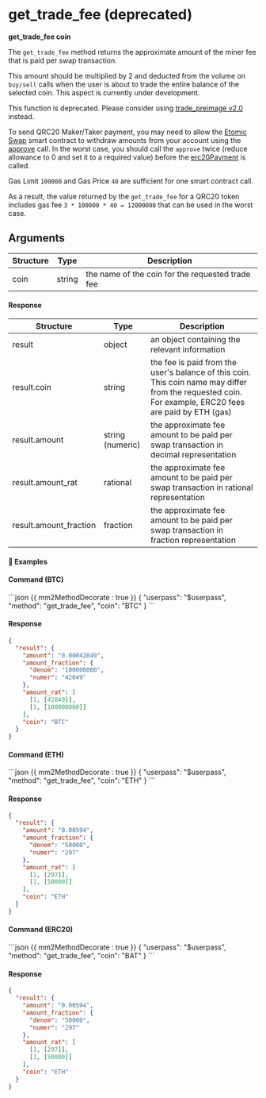# get_trade_fee (deprecated)

**get_trade_fee coin**

The `get_trade_fee` method returns the approximate amount of the miner fee that is paid per swap transaction.

This amount should be multiplied by 2 and deducted from the volume on `buy/sell` calls when the user is about to trade the entire balance of the selected coin. This aspect is currently under development.

<Note>

This function is deprecated. Please consider using [trade_preimage v2.0](/atomicdex/atomicdex/api/v20/trade_preimage.html) instead.

</Note>

<Note>

To send QRC20 Maker/Taker payment, you may need to allow the [Etomic Swap](https://github.com/artemii235/etomic-swap/) smart contract to withdraw amounts from your account using the [approve](https://docs.openzeppelin.com/contracts/2.x/api/token/erc20#IERC20-approve-address-uint256-) call.
In the worst case, you should call the `approve` twice (reduce allowance to 0 and set it to a required value) before the [erc20Payment](https://github.com/artemii235/etomic-swap/blob/1.0/contracts/EtomicSwap.sol#L51) is called.

Gas Limit `100000` and Gas Price `40` are sufficient for one smart contract call.

As a result, the value returned by the `get_trade_fee` for a QRC20 token includes gas fee `3 * 100000 * 40 = 12000000` that can be used in the worst case.

</Note>

## Arguments

| Structure | Type   | Description                                      |
| --------- | ------ | ------------------------------------------------ |
| coin      | string | the name of the coin for the requested trade fee |

#### Response

| Structure              | Type             | Description                                                                                                                                            |
| ---------------------- | ---------------- | ------------------------------------------------------------------------------------------------------------------------------------------------------ |
| result                 | object           | an object containing the relevant information                                                                                                          |
| result.coin            | string           | the fee is paid from the user's balance of this coin. This coin name may differ from the requested coin. For example, ERC20 fees are paid by ETH (gas) |
| result.amount          | string (numeric) | the approximate fee amount to be paid per swap transaction in decimal representation                                                                   |
| result.amount_rat      | rational         | the approximate fee amount to be paid per swap transaction in rational representation                                                                  |
| result.amount_fraction | fraction         | the approximate fee amount to be paid per swap transaction in fraction representation                                                                  |

#### 📌 Examples

#### Command (BTC)

<CodeGroup title="" tag="POST" label="get_trade_fee">
```json {{ mm2MethodDecorate : true }}
{
  "userpass": "$userpass",
  "method": "get_trade_fee",
  "coin": "BTC"
}
```
</CodeGroup>

<CollapsibleSection expandedText='Hide Response' collapsedText='Show Response'>

#### Response

```json
{
  "result": {
    "amount": "0.00042049",
    "amount_fraction": {
      "denom": "100000000",
      "numer": "42049"
    },
    "amount_rat": [
      [1, [42049]],
      [1, [100000000]]
    ],
    "coin": "BTC"
  }
}
```

</CollapsibleSection>

#### Command (ETH)

<CodeGroup title="" tag="POST" label="get_trade_fee">
```json {{ mm2MethodDecorate : true }}
{
  "userpass": "$userpass",
  "method": "get_trade_fee",
  "coin": "ETH"
}
```
</CodeGroup>

<CollapsibleSection expandedText='Hide Response' collapsedText='Show Response'>

#### Response

```json
{
  "result": {
    "amount": "0.00594",
    "amount_fraction": {
      "denom": "50000",
      "numer": "297"
    },
    "amount_rat": [
      [1, [297]],
      [1, [50000]]
    ],
    "coin": "ETH"
  }
}
```

</CollapsibleSection>

#### Command (ERC20)

<CodeGroup title="" tag="POST" label="get_trade_fee">
```json {{ mm2MethodDecorate : true }}
{
  "userpass": "$userpass",
  "method": "get_trade_fee",
  "coin": "BAT"
}
```
</CodeGroup>

<CollapsibleSection expandedText='Hide Response' collapsedText='Show Response'>

#### Response

```json
{
  "result": {
    "amount": "0.00594",
    "amount_fraction": {
      "denom": "50000",
      "numer": "297"
    },
    "amount_rat": [
      [1, [297]],
      [1, [50000]]
    ],
    "coin": "ETH"
  }
}
```

</CollapsibleSection>
